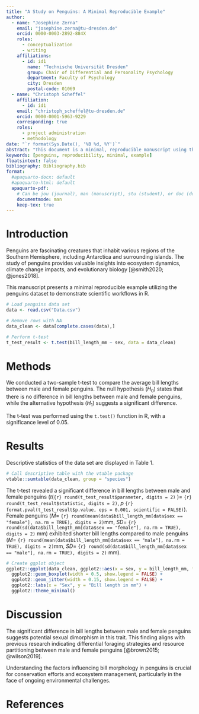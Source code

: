 ```yaml
---
title: "A Study on Penguins: A Minimal Reproducible Example"
author:
  - name: "Josephine Zerna"
    email: "josephine.zerna@tu-dresden.de"
    orcid: 0000-0003-2892-884X
    roles:
      - conceptualization
      - writing
    affiliations:
      - id: id1
        name: "Technische Universität Dresden"
        group: Chair of Differential and Personality Psychology
        department: Faculty of Psychology
        city: Dresden
        postal-code: 01069
  - name: "Christoph Scheffel"
    affiliation: 
      - id: id1
    email: "christoph_scheffel@tu-dresden.de"
    orcid: 0000-0001-5963-9229
    corresponding: true
    roles:
      - project administration
      - methodology
date: "`r format(Sys.Date(), '%B %d, %Y')`"
abstract: "This document is a minimal, reproducible manuscript using the penguins data set as an example."
keywords: [penguins, reproducibility, minimal, example]
floatsintext: false
bibliography: Bibliography.bib
format:
  #apaquarto-docx: default
  #apaquarto-html: default
  apaquarto-pdf:
    # Can be jou (journal), man (manuscript), stu (student), or doc (document)
    documentmode: man
    keep-tex: true
---
```


# Introduction

Penguins are fascinating creatures that inhabit various regions of the Southern Hemisphere, including Antarctica and surrounding islands.
The study of penguins provides valuable insights into ecosystem dynamics, climate change impacts, and evolutionary biology [@smith2020; @jones2018].

This manuscript presents a minimal reproducible example utilizing the penguins dataset to demonstrate scientific workflows in R.

```r

# Load penguins data set
data <- read.csv("Data.csv")

# Remove rows with NA
data_clean <- data[complete.cases(data),]

# Perform t-test
t_test_result <- t.test(bill_length_mm ~ sex, data = data_clean)

```

# Methods

We conducted a two-sample t-test to compare the average bill lengths between male and female penguins.
The null hypothesis ($H_0$) states that there is no difference in bill lengths between male and female penguins, while the alternative hypothesis ($H_1$) suggests a significant difference.

The t-test was performed using the `t.test()` function in R, with a significance level of 0.05.

# Results

Descriptive statistics of the data set are displayed in Table 1.

```r

# Call descriptive table with the vtable package
vtable::sumtable(data_clean, group = "species")

```

The t-test revealed a significant difference in bill lengths between male and female penguins ($t($`{r} round(t_test_result$parameter, digits = 2)` $)=$ `{r} round(t_test_result$statistic, digits = 2)`, $p$ `{r} format.pval(t_test_result$p.value, eps = 0.001, scientific = FALSE)`).
Female penguins ($M=$ `{r} round(mean(data$bill_length_mm[data$sex == "female"], na.rm = TRUE), digits = 2)`mm, $SD=$ `{r} round(sd(data$bill_length_mm[data$sex == "female"], na.rm = TRUE), digits = 2)` mm) exhibited shorter bill lengths compared to male penguins ($M=$ `{r} round(mean(data$bill_length_mm[data$sex == "male"], na.rm = TRUE), digits = 2)`mm, $SD=$ `{r} round(sd(data$bill_length_mm[data$sex == "male"], na.rm = TRUE), digits = 2)` mm).

```r

# Create ggplot object
ggplot2::ggplot(data_clean, ggplot2::aes(x = sex, y = bill_length_mm, fill = sex), group = sex) +
  ggplot2::geom_boxplot(width = 0.5, show.legend = FALSE) +
  ggplot2::geom_jitter(width = 0.15, show.legend = FALSE) +
  ggplot2::labs(x = "Sex", y = "Bill length in mm") +
  ggplot2::theme_minimal()
```

# Discussion

The significant difference in bill lengths between male and female penguins suggests potential sexual dimorphism in this trait.
This finding aligns with previous research indicating differential foraging strategies and resource partitioning between male and female penguins [@brown2015; @wilson2019].

Understanding the factors influencing bill morphology in penguins is crucial for conservation efforts and ecosystem management, particularly in the face of ongoing environmental challenges.

# References

::: {#refs}
:::
